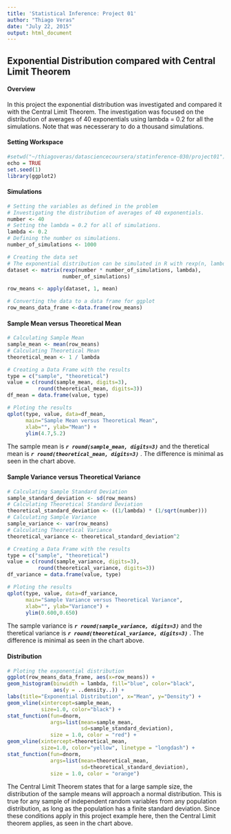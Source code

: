 ```yaml
---
title: 'Statistical Inference: Project 01'
author: "Thiago Veras"
date: "July 22, 2015"
output: html_document
---
```


## Exponential Distribution compared with Central Limit Theorem


#### Overview

In this project the exponential distribution was investigated and compared it with the Central Limit Theorem. 
The investigation was focused on the distribution of averages of 40 exponentials using lambda = 0.2 for all the simulations. Note that was necesserary to do a thousand simulations.

#### Setting Workspace
```r
#setwd("~/thiagoveras/datasciencecoursera/statinference-030/project01")
echo = TRUE
set.seed(1)
library(ggplot2)
```

#### Simulations
```r
# Setting the variables as defined in the problem
# Investigating the distribution of averages of 40 exponentials. 
number <- 40
# Setting the lambda = 0.2 for all of simulations.
lambda <- 0.2
# Defining the number os simulations.
number_of_simulations <- 1000

# Creating the data set
# The exponential distribution can be simulated in R with rexp(n, lambda) where lambda is the rate parameter.
dataset <- matrix(rexp(number * number_of_simulations, lambda), 
                  number_of_simulations)

row_means <- apply(dataset, 1, mean)

# Converting the data to a data frame for ggplot
row_means_data_frame <-data.frame(row_means)
```

#### Sample Mean versus Theoretical Mean
```r
# Calculating Sample Mean
sample_mean <- mean(row_means)
# Calculating Theoretical Mean
theoretical_mean <- 1 / lambda

# Creating a Data Frame with the results
type = c("sample", "theoretical")
value = c(round(sample_mean, digits=3), 
          round(theoretical_mean, digits=3))
df_mean = data.frame(value, type)

# Ploting the results
qplot(type, value, data=df_mean, 
      main="Sample Mean versus Theoretical Mean",
      xlab="", ylab="Mean") +
      ylim(4.7,5.2)
```

The sample mean is ***`r round(sample_mean, digits=3) `*** and the theretical mean is ***`r round(theoretical_mean, digits=3)`*** . The difference is minimal as seen in the chart above.

#### Sample Variance versus Theoretical Variance
```r
# Calculating Sample Standard Deviation
sample_standard_deviation <- sd(row_means)
# Calculating Theoretical Standard Deviation
theoretical_standard_deviation <- ((1/lambda) * (1/sqrt(number)))
# Calculating Sample Variance
sample_variance <- var(row_means)
# Calculating Theoretical Variance
theoretical_variance <- theoretical_standard_deviation^2

# Creating a Data Frame with the results
type = c("sample", "theoretical")
value = c(round(sample_variance, digits=3), 
          round(theoretical_variance, digits=3))
df_variance = data.frame(value, type)

# Ploting the results
qplot(type, value, data=df_variance, 
      main="Sample Variance versus Theoretical Variance",
      xlab="", ylab="Variance") +
      ylim(0.600,0.650)
```

The sample variance is ***`r round(sample_variance, digits=3) `*** and the theretical variance is ***`r round(theoretical_variance, digits=3)`*** . The difference is minimal as seen in the chart above.

#### Distribution
```r
# Ploting the exponential distribution 
ggplot(row_means_data_frame, aes(x=row_means)) +
geom_histogram(binwidth = lambda, fill="blue", color="black", 
               aes(y = ..density..)) +
labs(title="Exponential Distribution", x="Mean", y="Density") +
geom_vline(xintercept=sample_mean, 
           size=1.0, color="black") +
stat_function(fun=dnorm, 
              args=list(mean=sample_mean, 
                        sd=sample_standard_deviation),
              size = 1.0, color = "red") +
geom_vline(xintercept=theoretical_mean, 
           size=1.0, color="yellow", linetype = "longdash") +
stat_function(fun=dnorm, 
              args=list(mean=theoretical_mean, 
                        sd=theoretical_standard_deviation),
              size = 1.0, color = "orange")
```

The Central Limit Theorem states that for a large sample size, the distribution of the sample means will approach a normal distribution. This is true for any sample of independent random variables from any population distribution, as long as the population has a finite standard deviation. 
Since these conditions apply in this project example here, then the Central Limit theorem applies, as seen in the chart above.